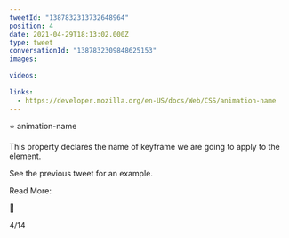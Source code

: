 ```yaml
---
tweetId: "1387832313732648964"
position: 4
date: 2021-04-29T18:13:02.000Z
type: tweet
conversationId: "1387832309848625153"
images:
  
videos:
  
links:
  - https://developer.mozilla.org/en-US/docs/Web/CSS/animation-name
---
```

⭐ animation-name

This property declares the name of keyframe we are going to apply to the element.

See the previous tweet for an example.

Read More:

🔗 

4/14
